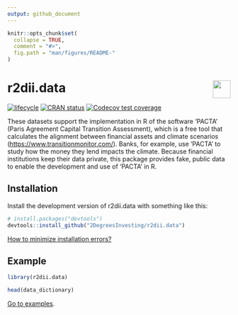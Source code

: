```yaml
---
output: github_document 
---
```

<!-- README.md is generated from README.Rmd. Please edit that file -->

```r
knitr::opts_chunk$set(
  collapse = TRUE,
  comment = "#>",
  fig.path = "man/figures/README-"
)
```

# <img src="https://i.imgur.com/3jITMq8.png" align="right" height=40 /> r2dii.data

<!-- badges: start -->
[![lifecycle](https://img.shields.io/badge/lifecycle-experimental-orange.svg)](https://www.tidyverse.org/lifecycle/#experimental)
[![CRAN status](https://www.r-pkg.org/badges/version/r2dii.data)](https://CRAN.R-project.org/package=r2dii.data)
[![Codecov test coverage](https://codecov.io/gh/2DegreesInvesting/r2dii.data/branch/master/graph/badge.svg)](https://codecov.io/gh/2DegreesInvesting/r2dii.data?branch=master)
<!-- badges: end -->

These datasets support the implementation in R of
the software 'PACTA' (Paris Agreement Capital Transition Assessment),
which is a free tool that calculates the alignment between financial
assets and climate scenarios (<https://www.transitionmonitor.com/>).
Banks, for example, use 'PACTA' to study how the money they lend
impacts the climate. Because financial institutions keep their data
private, this package provides fake, public data to enable the development
and use of 'PACTA' in R.

## Installation

Install the development version of r2dii.data with something like this:

```r
# install.packages("devtools")
devtools::install_github("2DegreesInvesting/r2dii.data")
```

[How to minimize installation errors?](https://gist.github.com/maurolepore/a0187be9d40aee95a43f20a85f4caed6#installation)

## Example 

```r
library(r2dii.data)

head(data_dictionary)
```

[Go to examples](https://2degreesinvesting.github.io/r2dii/#examples).

